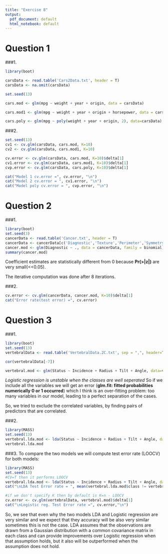```yaml
---
title: "Exercise 8"
output:
  pdf_document: default
  html_notebook: default
---
```



# Question 1

###1.

```r
library(boot)

carsData <- read.table('Cars2Data.txt', header = T)
carsData <- na.omit(carsData)

set.seed(13)

cars.mod <- glm(mpg ~ weight + year + origin, data = carsData)

cars.mod1 <- glm(mpg ~ weight + year + origin + horsepower, data = carsData)

cars.poly <- glm(mpg ~ poly(weight + year + origin, 2), data=carsData)

```
###2.

```r
set.seed(13)
cv1 <- cv.glm(carsData, cars.mod, K=10)
cv2 <- cv.glm(carsData, cars.mod1, K=10)

cv.error <- cv.glm(carsData, cars.mod, K=10)$delta[1]
cv1.error <- cv.glm(carsData, cars.mod1, K=10)$delta[1]
cvp.error <- cv.glm(carsData, cars.poly, K=10)$delta[1]

cat("Model 1 cv.error =", cv.error, "\n")
cat("Model 2 cv.error = ", cv1.error, "\n")
cat("Model poly cv.error = ", cvp.error, "\n")
```

\newpage

# Question 2

###1.

```r
library(boot)
set.seed(3)
cancerData <- read.table('Cancer.txt', header = T)
cancerData <- cancerData[c('Diagnostic','Texture','Perimeter','Symmetry','Smooth')]
cancer.mod <- glm(Diagnostic ~ ., data = cancerData, family = binomial)
summary(cancer.mod)
```

Coefficient estimates are statistically different from 0 because **Pr(>|z|)** are very small(<<0.05).

The iterative computation was done after 8 iterations.

###2. 

```r
cv.error <- cv.glm(cancerData, cancer.mod, K=10)$delta[1]
cat("Error rate(test error) =", cv.error)
```

\newpage

# Question 3

###1.

```r
library(boot)
set.seed(13)
vertebralData <- read.table('VertebralData.2C.txt', sep = ",", header=T)

cor(vertebralData[-7])

vertebral.mod <- glm(Status ~ Incidence + Radius + Tilt + Angle, data=vertebralData, family=binomial)
```

*Logistic regression is unstable when the classes are well seperated*
So if we include all the variables we will get an error (**glm.fit: fitted probabilities numerically 0 or 1 occurred**) which I think is an over-fitting problem: too many variables in our model, leading to a perfect separation of the cases.

So, we tried to exclude the correlated variables, by finding pairs of predictors that are correlated.

###2.

```r
library(MASS)
set.seed(13)
vertebral.lda.mod <- lda(Status ~ Incidence + Radius + Tilt + Angle, data=vertebralData)
vertebral.lda.mod
```


###3. To compare the two models we will compute test error rate (LOOCV) for both models:


```r
library(MASS)
set.seed(13)
#CV=T then it performs LOOCV
vertebral.lda.mod <- lda(Status ~ Incidence + Radius + Tilt + Angle, data=vertebralData, CV=T)
cat("\nLDA Test Error rate = ", mean(vertebral.lda.mod$class != vertebralData$Status))

#if we don't specify K then by default is K=n - LOOCV
cv.error <- cv.glm(vertebralData, vertebral.mod)$delta[1]
cat("\nLogistic reg. Test Error rate =", cv.error,"\n")
```

So, we see that even why the two models LDA and Logistic regression are very similar and we expect that they accuracy will be also very similar sometimes this is not the case.
LDA assumes that the observations are drawn from a Gaussian distribution with a common covariance matrix in each class and can provide improvements over Logistic regression when that assumption holds, but it also will be outperformed when the assumption does not hold.

